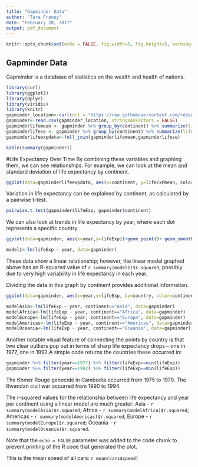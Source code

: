 ```yaml
---
title: "Gapminder Data"
author: "Tara Franey"
date: "February 28, 2017"
output: pdf_document
---
```


```r
knitr::opts_chunk$set(echo = FALSE, fig.width=5, fig.height=5, warning=FALSE, message=FALSE)
```

## Gapminder Data

Gapminder is a database of statistics on the wealth and health of nations.

```r
library(curl)
library(ggplot2)
library(dplyr)
library(viridis)
library(knitr)
gapminder_location<-curl(url = "https://raw.githubusercontent.com/resbaz/r-novice-gapminder-files/master/data/gapminder-FiveYearData.csv")
gapminder<-read.csv(gapminder_location, stringsAsFactors = FALSE)
gapminderlifemean <- gapminder %>% group_by(continent) %>% summarize(lifeExPmean = mean(lifeExp)) 
gapminderlifese <- gapminder %>% group_by(continent) %>% summarize(lifeExpSE = sd(lifeExp)/sqrt(length(lifeExp)))
gapminderlifeexpdata<-full_join(gapminderlifemean,gapminderlifese)
```

```r
kable(summary(gapminder))
```

#Life Expectancy Over Time
By combining these variables and graphing them, we can see relationships. For example, we can look at the mean and standard deviation of life expectancy by continent. 

```r
ggplot(data=gapminderlifeexpdata, aes(x=continent, y=lifeExPmean, color, fill=continent)) + scale_fill_viridis(discrete=TRUE) + geom_bar(stat = "identity", position = position_dodge()) +   geom_errorbar(aes(ymin=lifeExPmean-lifeExpSE, ymax=lifeExPmean+lifeExpSE), width=.2, position=position_dodge(.9))
```

Variation in life expectancy can be explained by continent, as calculated by a pairwise t-test. 

```r
pairwise.t.test(gapminder$lifeExp, gapminder$continent)  
```

We can also look at trends in life expectancy by year, where each dot represents a specific country 

```r
ggplot(data=gapminder, aes(x=year,y=lifeExp))+geom_point()+ geom_smooth(method=lm) + scale_x_continuous(name="Year") + scale_y_continuous(name="Life Expectancy") + labs(title ="Life Expectancy Over All Countries and Years")
```

```r
model1<-lm(lifeExp ~ year, data=gapminder)
```

These data show a linear relationship; however, the linear model graphed above has an R-squared value of `r summary(model1)$r.squared`, possibly due to very high variability in life expectancy in each year. 

Dividing the data in this graph by continent provides additional information. 

```r
ggplot(data=gapminder, aes(x=year,y=lifeExp, by=country, color=continent))+geom_point() + geom_line()+ scale_x_continuous(name="Year") + scale_color_viridis(discrete=TRUE) + scale_y_continuous(name="Life Expectancy") + labs(title ="Life Expectancy Over All Years Separated by Continent")
```

```r
modelAsia<-lm(lifeExp ~ year, continent=="Asia", data=gapminder)
modelAfrica<-lm(lifeExp ~ year, continent=="Africa", data=gapminder)
modelEurope<-lm(lifeExp ~ year, continent=="Europe", data=gapminder)
modelAmericas<-lm(lifeExp ~ year, continent=="Americas", data=gapminder)
modelOceania<-lm(lifeExp ~ year, continent=="Oceania", data=gapminder)
```

Another notable visual feature of connecting the points by country is that two clear outliers pop out in terms of sharp life expectancy drops -- one in 1977, one in 1992.A simple code returns the countries these occurred in:

```r
gapminder %>% filter(year==1977) %>% filter(lifeExp==min(lifeExp))
gapminder %>% filter(year==1992) %>% filter(lifeExp==min(lifeExp))
```

The Khmer Rouge genocide in Cambodia occurred from 1975 to 1979. The Rwandan civil war occurred from 1990 to 1994. 

The r-squared values for the relationship between life expectancy and year per continent using a linear model are much greater: Asia - `r summary(modelAsia)$r.squared`; Africa - `r summary(modelAfrica)$r.squared`; Americas - `r summary(modelAmericas)$r.squared`; Europe - `r summary(modelEurope)$r.squared`; Oceania - `r summary(modelOceania)$r.squared`. 


Note that the `echo = FALSE` parameter was added to the code chunk to prevent printing of the R code that generated the plot.

This is the mean speed of all cars: `r mean(cars$speed)`